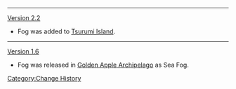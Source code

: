 {{Transclude|Tsurumi Island/Change History|fog-tp-sot7-interaction|section=1}}
----
[[Version 2.2]]
* Fog was added to [[Tsurumi Island]].
----
[[Version 1.6]]
* Fog was released in [[Golden Apple Archipelago/1.6|Golden Apple Archipelago]] as Sea Fog.
<noinclude>[[Category:Change History]]</noinclude>